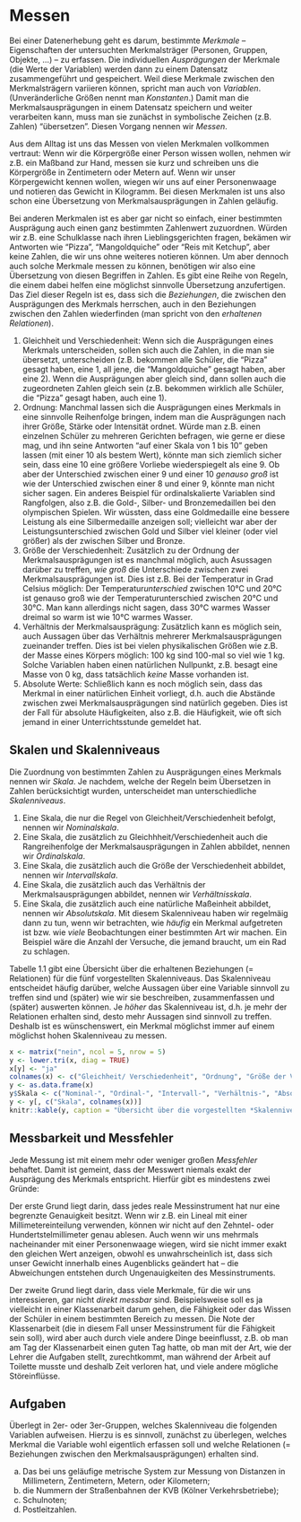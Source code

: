 # Messen {#measurement}

<!-- stolen from CS: Statistik 1 -->
<!-- noch zu abstrakt -->

Bei einer Datenerhebung geht es darum, bestimmte *Merkmale* – Eigenschaften der untersuchten Merkmalsträger (Personen, Gruppen, Objekte, ...) – zu erfassen.
Die individuellen *Ausprägungen* der Merkmale (die Werte der Variablen) werden dann zu einem Datensatz zusammengeführt und gespeichert.
Weil diese Merkmale zwischen den Merkmalsträgern variieren können, spricht man auch von *Variablen*. (Unveränderliche Größen nennt man *Konstanten*.)
Damit man die Merkmalsausprägungen in einem Datensatz speichern und weiter verarbeiten kann, muss man sie zunächst in symbolische Zeichen (z.B. Zahlen) "übersetzen".
Diesen Vorgang nennen wir *Messen*.

<!-- Messen: -->
<!-- Zuordnung von Zahlen zu Objekten nach bestimmten Regeln, so dass die Relationen in der Menge der Objete in der Menge der Zahlen erhalten bleiben. -->
<!-- Überführen eines empirischen Relativs in ein numerisches Relativ. -->

<!-- Messen als Lineal-Anlegen -->
Aus dem Alltag ist uns das Messen von vielen Merkmalen vollkommen vertraut:
Wenn wir die Körpergröße einer Person wissen wollen, nehmen wir z.B. ein Maßband zur Hand, messen sie kurz und schreiben uns die Körpergröße
in Zentimetern oder Metern auf.
Wenn wir unser Körpergewicht kennen wollen, wiegen wir uns auf einer Personenwaage und notieren das Gewicht in Kilogramm.
Bei diesen Merkmalen ist uns also schon eine Übersetzung von Merkmalsausprägungen in Zahlen geläufig.

Bei anderen Merkmalen ist es aber gar nicht so einfach, einer bestimmten Ausprägung auch einen ganz bestimmten Zahlenwert zuzuordnen.
Würden wir z.B. eine Schulklasse nach ihren Lieblingsgerichten fragen, bekämen wir Antworten wie "Pizza", "Mangoldquiche" oder "Reis mit Ketchup", aber keine Zahlen, die wir uns ohne weiteres notieren können.
<!-- auch ordinalskaliertes Beispiel? -->
Um aber dennoch auch solche Merkmale messen zu können, benötigen wir also eine Übersetzung von diesen Begriffen in Zahlen.
<!-- "Skala" erst im nächsten Abschnitt definieren? -->
Es gibt eine Reihe von Regeln, die einem dabei helfen eine möglichst sinnvolle Übersetzung anzufertigen.
Das Ziel dieser Regeln ist es, dass sich die *Beziehungen*, die zwischen den Ausprägungen des Merkmals herrschen, auch in den Beziehungen zwischen den Zahlen wiederfinden (man spricht von den *erhaltenen Relationen*).

1. Gleichheit und Verschiedenheit: Wenn sich die Ausprägungen eines Merkmals unterscheiden, sollen sich auch die Zahlen, in die man sie übersetzt, unterscheiden (z.B. bekommen alle Schüler, die "Pizza" gesagt haben, eine 1, all jene, die "Mangoldquiche" gesagt haben, aber eine 2). Wenn die Ausprägungen aber gleich sind, dann sollen auch die zugeordneten Zahlen gleich sein (z.B. bekommen wirklich alle Schüler, die "Pizza" gesagt haben, auch eine 1).
2. Ordnung: Manchmal lassen sich die Ausprägungen eines Merkmals in eine sinnvolle Reihenfolge bringen, indem man die Ausprägungen nach ihrer Größe, Stärke oder Intensität ordnet.
Würde man z.B. einen einzelnen Schüler zu mehreren Gerichten befragen, wie gerne er diese mag, und ihn seine Antworten "auf einer Skala von 1 bis 10" geben lassen (mit einer 10 als bestem Wert), könnte man sich ziemlich sicher sein, dass eine 10 eine größere Vorliebe wiederspiegelt als eine 9.
Ob aber der Unterschied zwischen einer 9 und einer 10 *genauso groß* ist wie der Unterschied zwischen einer 8 und einer 9, könnte man nicht sicher sagen.
Ein anderes Beispiel für ordinalskalierte Variablen sind Rangfolgen, also z.B. die Gold-, Silber- und Bronzemedaillen bei den olympischen Spielen.
Wir wüssten, dass eine Goldmedaille eine bessere Leistung als eine Silbermedaille anzeigen soll;
vielleicht war aber der Leistungsunterschied zwischen Gold und Silber viel kleiner (oder viel größer) als der zwischen Silber und Bronze.
<!-- wissen wollen, wie beliebt einzelne Gerichte in einer Klasse sind, könnte man zählen, wie häufig jedes Gericht in der Klasse genannt wurde, und so eine Rangreihenfolge der beliebstesten Gerichte erstellen. In solch einem Fall ist es sinnvoll, auch bei der Übersetzung in Zahlen diese Reihenfolge beizubehalten, also z.B. dem am häufigsten genannten Gericht eine 1 zu geben, dem am zweithäufigsten genannten Gericht eine 2, und so weiter. . Solche Rangfolgen sagen jedoch nichts darüber aus, wie *groß* die Unterschiede zwischen den Rangplätzen sind: Es könnte ja sein, dass die beiden beliebtesten Gerichten beide sehr viele Stimmen bekommen haben, das drittbeliebstes Gericht aber sehr wenige Stimmen --trotzdem würden sich die Zahlen, die die Ränge bezeichnen (1., 2. und 3. Platz), nur jeweils um 1 unterscheiden. -->
<!-- damn, eigentlich brauchen wir ein nicht-singuläres Merkmal, damit man den Median vernünftig erklären kann -->
<!-- Lieber doch was? Könnte unklug sein, aus einer Häufigkeit ein "niederes" Skalenniveau zu machen -->
3. Größe der Verschiedenheit: Zusätzlich zu der Ordnung der Merkmalsausprägungen ist es manchmal möglich, auch Asussagen darüber zu treffen, *wie groß* die Unterschiede zwischen zwei Merkmalsausprägungen ist. Dies ist z.B. Bei der Temperatur in Grad Celsius möglich: Der Temperatur*unterschied* zwischen 10°C und 20°C ist genauso groß wie der Temperaturunterschied zwischen 20°C und 30°C. Man kann allerdings nicht sagen, dass 30°C warmes Wasser dreimal so warm ist wie 10°C warmes Wasser.
4. Verhältnis der Merkmalsausprägung: Zusätzlich kann es möglich sein, auch Aussagen über das Verhältnis mehrerer Merkmalsausprägungen zueinander treffen. Dies ist bei vielen physikalischen Größen wie z.B. der Masse eines Körpers möglich: 100 kg sind 100-mal so viel wie 1 kg. Solche Variablen haben einen natürlichen Nullpunkt, z.B. besagt eine Masse von 0 kg, dass tatsächlich *keine* Masse vorhanden ist.
5. Absolute Werte: Schließlich kann es noch möglich sein, dass das Merkmal in einer natürlichen Einheit vorliegt, d.h. auch die Abstände zwischen zwei Merkmalsausprägungen sind natürlich gegeben. Dies ist der Fall für absolute Häufigkeiten, also z.B. die Häufigkeit, wie oft sich jemand in einer Unterrichtsstunde gemeldet hat.

## Skalen und Skalenniveaus

Die Zuordnung von bestimmten Zahlen zu Ausprägungen eines Merkmals nennen wir *Skala*. 
Je nachdem, welche der Regeln beim Übersetzen in Zahlen berücksichtigt wurden, unterscheidet man unterschiedliche *Skalenniveaus*.

1. Eine Skala, die nur die Regel von Gleichheit/Verschiedenheit befolgt, nennen wir *Nominalskala*.
2. Eine Skala, die zusätzlich zu Gleichhheit/Verschiedenheit auch die Rangreihenfolge der Merkmalsausprägungen in Zahlen abbildet, nennen wir *Ordinalskala*.
3. Eine Skala, die zusätzlich auch die Größe der Verschiedenheit abbildet, nennen wir *Intervallskala*.
4. Eine Skala, die zusätzlich auch das Verhältnis der Merkmalsausprägungen abbildet, nennen wir *Verhältnisskala*.
5. Eine Skala, die zusätzlich auch eine natürliche Maßeinheit abbildet, nennen wir *Absolutskala*. Mit diesem Skalenniveau haben wir regelmäig dann zu tun, wenn wir betrachten, wie *häufig* ein Merkmal aufgetreten ist bzw. wie *viele* Beobachtungen einer bestimmten Art wir machen. Ein Beispiel wäre die Anzahl der Versuche, die jemand braucht, um ein Rad zu schlagen.

Tabelle 1.1 gibt eine Übersicht über die erhaltenen Beziehungen (= Relationen) für die fünf vorgestellten Skalenniveaus. Das Skalenniveau entscheidet häufig darüber, welche Aussagen über eine Variable sinnvoll zu treffen sind und (später) wie wir sie beschreiben, zusammenfassen und (später) auswerten können. Je *höher* das Skalenniveau ist, d.h. je mehr der Relationen erhalten sind, desto mehr Aussagen sind sinnvoll zu treffen. Deshalb ist es wünschenswert, ein Merkmal möglichst immer auf einem möglichst hohen Skalenniveau zu messen.

```r
x <- matrix("nein", ncol = 5, nrow = 5)
y <- lower.tri(x, diag = TRUE)
x[y] <- "ja"
colnames(x) <- c("Gleichheit/ Verschiedenheit", "Ordnung", "Größe der Verschiedenheit", "Verhältnisse", "absolute Werte")
y <- as.data.frame(x)
y$Skala <- c("Nominal-", "Ordinal-", "Intervall-", "Verhältnis-", "Absolut-")
y <- y[, c("Skala", colnames(x))]
knitr::kable(y, caption = "Übersicht über die vorgestellten *Skalenniveaus* und die jeweils erhaltenen *Relationen*.", format = 'pandoc')
```


<!--
+-----------+-----------------------------+---------+-----------------+--------------+----------------+
| Skala     | Gleichheit/                 | Ordnung | Größe der       | Verhältnisse | absolute       |
|           | Verschiedenheit             |         | Verschiedenheit |              | Werte          |
+===========+=============================+=========+=================+==============+================+
| Nominal   | ja                          | nein    | nein        | nein         | nein           |
+-----------+-----------------------------+---------+-------------+--------------+----------------+
| Ordinal   | ja                          | ja      | nein        | nein         | nein           |
+-----------+-----------------------------+---------+-------------+--------------+----------------+
| Intervall | ja                          | ja      | ja          | nein         | nein           |
+-----------+-----------------------------+---------+-------------+--------------+----------------+
| Verhältnis| ja                          | ja      | ja          | ja           | nein           |
+-----------+-----------------------------+---------+-------------+--------------+----------------+
| Absolut   | ja                          | ja      | ja          | ja           | ja             |
+-----------+-----------------------------+---------+-------------+--------------+----------------+
-->

## Messbarkeit und Messfehler

Jede Messung ist mit einem mehr oder weniger großen *Messfehler* behaftet.
Damit ist gemeint, dass der Messwert niemals exakt der Ausprägung des Merkmals entspricht.
Hierfür gibt es mindestens zwei Gründe:

Der erste Grund liegt darin, dass
jedes reale Messinstrument hat nur eine begrenzte Genauigkeit besitzt. Wenn wir z.B. ein Lineal mit einer Millimetereinteilung verwenden, können wir nicht auf den Zehntel- oder Hundertstelmillimeter genau ablesen. Auch wenn wir uns mehrmals nacheinander mit einer Personenwaage wiegen, wird sie nicht immer exakt den gleichen Wert anzeigen, obwohl es unwahrscheinlich ist, dass sich unser Gewicht innerhalb eines Augenblicks geändert hat -- die Abweichungen entstehen durch Ungenauigkeiten des Messinstruments.

Der zweite Grund liegt darin, dass viele Merkmale, für die wir uns interessieren,
gar nicht *direkt messbar* sind. Beispielsweise soll es ja vielleicht in einer Klassenarbeit darum gehen,
die Fähigkeit oder das Wissen der Schüler in einem bestimmten Bereich zu messen.
Die Note der Klassenarbeit (die in diesem Fall unser Messinstrument für die Fähigkeit sein soll),
wird aber auch durch viele andere Dinge beeinflusst, z.B. ob man am Tag der Klassenarbeit einen guten 
Tag hatte, ob man mit der Art, wie der Lehrer die Aufgaben stellt, zurechtkommt, 
man während der Arbeit auf Toilette musste und deshalb Zeit verloren hat, 
und viele andere mögliche Störeinflüsse.

<!-- <!-- latente merkmale vs. manifeste merkmale -->
<!-- Messfehler eines Messinstruments -->
<!-- Lineal mit Millimetereinteilung -- wird nicht kleiner -->
<!-- Personenwaage: Variation -->

<!-- Messinstrumente sind immer ungenau -> Ungenauigkeit der Daten -->

<!-- Die Dinge, die wir messen wollen, sind manchmal nicht direkt messbar: -->
<!-- Klassenarbeit sollen das Instrument für Fähigkeit sein, sondern ist fehlerbehaftet -->

<!-- Waage vs. Klassenarbeit als Messinstrument -->

<!-- zwei Schwierigkeiten: -->
<!-- - Genauigkeit der messung -->
<!-- - nicht nur: wie präzise messe ich auf der richtigen dimension, sondern welche dimension messe ich noch? -->

## Aufgaben {-}

Überlegt in 2er- oder 3er-Gruppen, welches Skalenniveau die folgenden Variablen aufweisen.
Hierzu is es sinnvoll, zunächst zu überlegen, welches Merkmal die Variable wohl eigentlich erfassen soll
und welche Relationen (= Beziehungen zwischen den Merkmalsausprägungen) erhalten sind.

a) Das bei uns geläufige metrische System zur Messung von Distanzen in Millimetern, Zentimetern, Metern, oder Kilometern;
b) die Nummern der Straßenbahnen der KVB (Kölner Verkehrsbetriebe);
c) Schulnoten;
d) Postleitzahlen.
